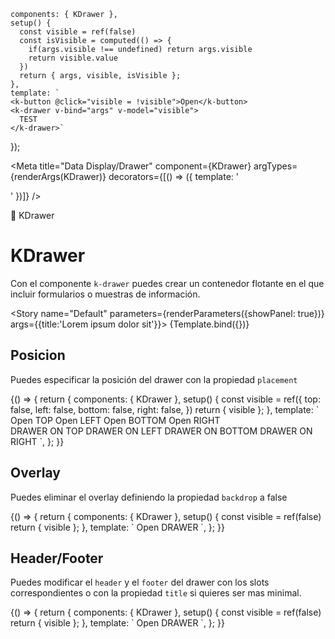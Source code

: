 
    components: { KDrawer },
    setup() {
      const visible = ref(false)
      const isVisible = computed(() => {
        if(args.visible !== undefined) return args.visible
        return visible.value
      })
      return { args, visible, isVisible };
    },
    template: `
    <k-button @click="visible = !visible">Open</k-button>
    <k-drawer v-bind="args" v-model="visible">
      TEST
    </k-drawer>`
});

<Meta title="Data Display/Drawer" component={KDrawer} argTypes={renderArgs(KDrawer)} decorators={[() => ({ template: '<div class="flex items-center justify-center p-10"><story /></div>' })]} />

<SHead image="https://media2.giphy.com/media/xT5LMHyyxpXGZuX36o/giphy.gif?cid=ecf05e47fw3g2thf0v4klq5s3iy1p111llojem9iolq802wo&rid=giphy.gif&ct=g">💭 KDrawer</SHead>

# KDrawer
Con el componente `k-drawer` puedes crear un contenedor flotante en el que incluir formularios o muestras de información.

<Story name="Default" parameters={renderParameters({showPanel: true})} args={{title:'Lorem ipsum dolor sit'}}>
  {Template.bind({})}
</Story>

<ArgsTable story="Default" />

## **Posicion**
Puedes especificar la posición del drawer con la propiedad `placement`

<Canvas>
  <Story name="Placement" argTypes={renderArgs(KDrawer, {}, true)} parameters={renderParameters({showPanel: false})}>
    {() => {
      return {
        components: { KDrawer },
        setup() {
          const visible = ref({
            top: false,
            left: false,
            bottom: false,
            right: false,
          })
          return { visible };
        },
        template: `
          <div class="flex gap-4">
            <k-button @click="visible.top = true">Open TOP</k-button>
            <k-button @click="visible.left = true">Open LEFT</k-button>
            <k-button @click="visible.bottom = true">Open BOTTOM</k-button>
            <k-button @click="visible.right = true">Open RIGHT</k-button>
          </div>
          <k-drawer placement="top" v-model="visible.top">
            DRAWER ON TOP
          </k-drawer>
          <k-drawer placement="left" v-model="visible.left">
            DRAWER ON LEFT
          </k-drawer>
          <k-drawer placement="bottom" v-model="visible.bottom">
            DRAWER ON BOTTOM
          </k-drawer>
          <k-drawer placement="right" v-model="visible.right">
            DRAWER ON RIGHT
          </k-drawer>
        `,
      };
    }}
  </Story>
</Canvas>

## **Overlay**
Puedes eliminar el overlay definiendo la propiedad `backdrop` a false

<Canvas>
  <Story name="Backdrop" argTypes={renderArgs(KDrawer, {}, true)} parameters={renderParameters({showPanel: false})}>
    {() => {
      return {
        components: { KDrawer },
        setup() {
          const visible = ref(false)
          return { visible };
        },
        template: `
          <k-button @click="visible = true">Open</k-button>
          <k-drawer v-model="visible" :backdrop="false">
            DRAWER
          </k-drawer>
        `,
      };
    }}
  </Story>
</Canvas>

## **Header/Footer**
Puedes modificar el `header` y el `footer` del drawer con los slots correspondientes o con la propiedad `title` si quieres ser mas minimal.

<Canvas>
  <Story name="Header/Footer" argTypes={renderArgs(KDrawer, {}, true)} parameters={renderParameters({showPanel: false})}>
    {() => {
      return {
        components: { KDrawer },
        setup() {
          const visible = ref(false)
          return { visible };
        },
        template: `
          <k-button @click="visible = true">Open</k-button>
          <k-drawer v-model="visible" :backdrop="false">
            DRAWER
            <template #header>
              <h1 class="text-xl font-bold dark:text-white">Header</h1>
            </template>
            <template #footer>
              <k-button>Save</k-button>
            </template>
          </k-drawer>
        `,
      };
    }}
  </Story>
</Canvas>